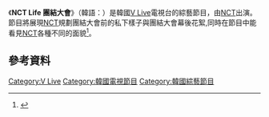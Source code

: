 {{多個問題|
{{Notability Unreferenced |time=2017-02-08T17:02:13+00:00}}
{{citation style|time=2017-02-08T10:55:58+00:00}}
{{expand|time=2017-02-08T10:55:58+00:00}}
}}
{{電視節目信息框
|名稱       = NCT Life 團結大會
|原名       = {{lang|kor| }} 
|圖片       = [[File:Nct_Life_In_Paju_Logo.jpg|280px]]
|圖說       = 
|類型       = [[綜藝節目|綜藝節目]]、[[真人秀|真人秀]]
|主持       = [[NCT|NCT]]
|地區       = {{KOR}}
|語言       = [[韓語|韓語]]
|製片人     = 
|developer  =
|每集長     = 約分鐘
|電視臺     = [[V_Live|V Live]]
|視頻制式   = [[1080i|1080i]] ([[HDTV|HDTV]])
|音頻制式   = [[立體聲|立體聲]]
|首播國家   = {{KOR}}
|集數       = 6集
|開始       = {{start date|2016|7|16}}
|結束       =  {{end date|2016|8|20}}
|官方網站   = 
|tv_com_id  = 
|related    = [[NCT_Life_in_Bangkok|NCT Life in Bangkok]]、<br>[[NCT_Life_in_Seoul|NCT Life in Seoul]]、<br>[[NCT_Life韓食王挑戰記|NCT Life韓食王挑戰記]]
|}}

《'''NCT Life 團結大會'''》（韓語：）是韓國[[V_Live|V Live]]電視台的綜藝節目，由[[NCT|NCT]]出演。節目將展現[[NCT|NCT]]規劃團結大會前的私下樣子與團結大會幕後花絮,同時在節目中能看見[[NCT|NCT]]各種不同的面貌<ref>{{cite web|url=http://korea.yule.sohu.com/20170120/n479223499.shtml|title=NCT真人秀系列《NCT LIFE》将通过电视播出|publisher=韩娱频道|accessdate=2017-02-08|archive-date=2018-01-08|archive-url=https://web.archive.org/web/20180108233452/http://korea.yule.sohu.com/20170120/n479223499.shtml|dead-url=no}}</ref>。

==參考資料==
{{Reflist}}


[[Category:V_Live|Category:V Live]]
[[Category:韓國電視節目|Category:韓國電視節目]]
[[Category:韓國綜藝節目|Category:韓國綜藝節目]]